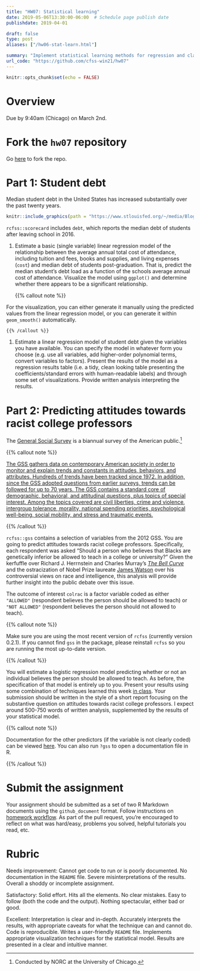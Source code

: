 ```yaml
---
title: "HW07: Statistical learning"
date: 2019-05-06T13:30:00-06:00  # Schedule page publish date
publishdate: 2019-04-01

draft: false
type: post
aliases: ["/hw06-stat-learn.html"]

summary: "Implement statistical learning methods for regression and classification."
url_code: "https://github.com/cfss-win21/hw07"
---
```


```r
knitr::opts_chunk$set(echo = FALSE)
```

# Overview

Due by 9:40am (Chicago) on March 2nd.

# Fork the `hw07` repository

Go [here](https://github.com/cfss-win21/hw07) to fork the repo.

# Part 1: Student debt

Median student debt in the United States has increased substantially over the past twenty years.

```r
knitr::include_graphics(path = "https://www.stlouisfed.org/~/media/Blog/2020/January/BlogImage_AvgMedianDebt_011420.png?la=en")
```

`rcfss::scorecard` includes `debt`, which reports the median debt of students after leaving school in 2016.

1. Estimate a basic (single variable) linear regression model of the relationship between the average annual total cost of attendance, including tuition and fees, books and supplies, and living expenses (`cost`) and median debt of students post-graduation. That is, predict the median student's debt load as a function of the schools average annual cost of attendance. Visualize the model using `ggplot()` and determine whether there appears to be a significant relationship.

    {{% callout note %}}
    
For the visualization, you can either generate it manually using the predicted values from the linear regression model, or you can generate it within `geom_smooth()` automatically.
    
    {{% /callout %}}
    
1. Estimate a linear regression model of student debt given the variables you have available. You can specify the model in whatever form you choose (e.g. use all variables, add higher-order polynomial terms, convert variables to factors). Present the results of the model as a regression results table (i.e. a tidy, clean looking table presenting the coefficients/standard errors with human-readable labels) and through some set of visualizations. Provide written analysis interpreting the results.

# Part 2: Predicting attitudes towards racist college professors

The [General Social Survey](http://gss.norc.org/) is a biannual survey of the American public.^[Conducted by NORC at the University of Chicago.]

{{% callout note %}}

[The GSS gathers data on contemporary American society in order to monitor and explain trends and constants in attitudes, behaviors, and attributes. Hundreds of trends have been tracked since 1972. In addition, since the GSS adopted questions from earlier surveys, trends can be followed for up to 70 years. The GSS contains a standard core of demographic, behavioral, and attitudinal questions, plus topics of special interest. Among the topics covered are civil liberties, crime and violence, intergroup tolerance, morality, national spending priorities, psychological well-being, social mobility, and stress and traumatic events.](http://gss.norc.org/About-The-GSS)

{{% /callout %}}

`rcfss::gss` contains a selection of variables from the 2012 GSS. You are going to predict attitudes towards racist college professors. Specifically, each respondent was asked "Should a person who believes that Blacks are genetically inferior be allowed to teach in a college or university?" Given the kerfuffle over Richard J. Herrnstein and Charles Murray's [*The Bell Curve*](https://en.wikipedia.org/wiki/The_Bell_Curve) and the ostracization of Nobel Prize laureate [James Watson](https://en.wikipedia.org/wiki/James_Watson) over his controversial views on race and intelligence, this analysis will provide further insight into the public debate over this issue.

The outcome of interest `colrac` is a factor variable coded as either `"ALLOWED"` (respondent believes the person should be allowed to teach) or `"NOT ALLOWED"` (respondent believes the person should not allowed to teach).

{{% callout note %}}

Make sure you are using the most recent version of `rcfss` (currently version 0.2.1). If you cannot find `gss` in the package, please reinstall `rcfss` so you are running the most up-to-date version.

{{% /callout %}}

You will estimate a logistic regression model predicting whether or not an individual believes the person should be allowed to teach. As before, the specification of that model is entirely up to you. Present your results using some combination of techniques learned this week [in class](/syllabus/working-with-statistical-models/). Your submission should be written in the style of a short report focusing on the substantive question on attitudes towards racist college professors. I expect around 500-750 words of written analysis, supplemented by the results of your statistical model.

{{% callout note %}}

Documentation for the other predictors (if the variable is not clearly coded) can be viewed [here](https://gssdataexplorer.norc.org/variables/vfilter). You can also run `?gss` to open a documentation file in R.

{{% /callout %}}

# Submit the assignment

Your assignment should be submitted as a set of two R Markdown documents using the `github_document` format. Follow instructions on [homework workflow](/faq/homework-guidelines/#homework-workflow). As part of the pull request, you're encouraged to reflect on what was hard/easy, problems you solved, helpful tutorials you read, etc.

# Rubric

Needs improvement: Cannot get code to run or is poorly documented. No documentation in the `README` file. Severe misinterpretations of the results. Overall a shoddy or incomplete assignment.

Satisfactory: Solid effort. Hits all the elements. No clear mistakes. Easy to follow (both the code and the output). Nothing spectacular, either bad or good.

Excellent: Interpretation is clear and in-depth. Accurately interprets the results, with appropriate caveats for what the technique can and cannot do. Code is reproducible. Writes a user-friendly `README` file. Implements appropriate visualization techniques for the statistical model. Results are presented in a clear and intuitive manner.
